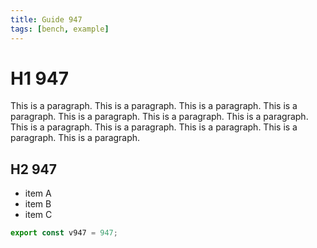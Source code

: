 ```yaml
---
title: Guide 947
tags: [bench, example]
---
```


# H1 947

This is a paragraph. This is a paragraph. This is a paragraph. This is a paragraph. This is a paragraph. This is a paragraph. This is a paragraph. This is a paragraph. This is a paragraph. This is a paragraph. This is a paragraph. This is a paragraph. 

## H2 947

- item A
- item B
- item C

```ts
export const v947 = 947;
```